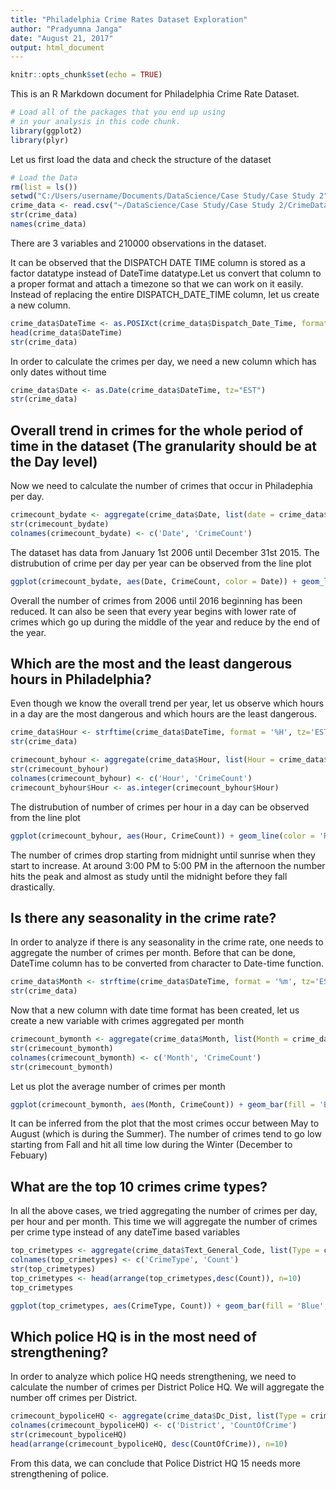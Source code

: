 ```yaml
---
title: "Philadelphia Crime Rates Dataset Exploration"
author: "Pradyumna Janga"
date: "August 21, 2017"
output: html_document
---
```


```r
knitr::opts_chunk$set(echo = TRUE)
```


This is an R Markdown document for Philadelphia Crime Rate Dataset. 
```r
# Load all of the packages that you end up using
# in your analysis in this code chunk.
library(ggplot2)
library(plyr)
```

Let us first load the data and check the structure of the dataset
```r
# Load the Data
rm(list = ls())
setwd("C:/Users/username/Documents/DataScience/Case Study/Case Study 2")
crime_data <- read.csv("~/DataScience/Case Study/Case Study 2/CrimeData2.csv")
str(crime_data)
names(crime_data)
```

There are 3 variables and 210000 observations in the dataset.

It can be observed that the DISPATCH DATE TIME column is stored as a factor datatype instead of DateTime datatype.Let us convert that column to a proper format and attach a timezone so that we can work on it easily. Instead of replacing the entire DISPATCH_DATE_TIME column, let us create a new column.

```r
crime_data$DateTime <- as.POSIXct(crime_data$Dispatch_Date_Time, format = "%Y-%m-%d %H:%M:%S", tz="EST")
head(crime_data$DateTime)
str(crime_data)
```
In order to calculate the crimes per day, we need a new column which has only dates without time

```r
crime_data$Date <- as.Date(crime_data$DateTime, tz="EST")
str(crime_data)
```

## Overall trend in crimes for the whole period of time in the dataset (The granularity should be at the Day level)

Now we need to calculate the number of crimes that occur in Philadephia per day. 
```r
crimecount_bydate <- aggregate(crime_data$Date, list(date = crime_data$Date), FUN=length)
str(crimecount_bydate)
colnames(crimecount_bydate) <- c('Date', 'CrimeCount')
```

The dataset has data from January 1st 2006 until December 31st 2015. The distrubution of crime per day per year can be observed from the line plot  
```r
ggplot(crimecount_bydate, aes(Date, CrimeCount, color = Date)) + geom_line() + ggtitle('Crime Count Distribution by Day')
```
Overall the number of crimes from 2006 until 2016 beginning has been reduced. It can also be seen that every year begins with lower rate of crimes which go up during the middle of the year and reduce by the end of the year.

## Which are the most and the least dangerous hours in Philadelphia?
Even though we know the overall trend per year, let us observe which hours in a day are the most dangerous and which hours are the least dangerous.
```r
crime_data$Hour <- strftime(crime_data$DateTime, format = '%H', tz='EST')
str(crime_data)
```

```r
crimecount_byhour <- aggregate(crime_data$Hour, list(Hour = crime_data$Hour), FUN=length)
str(crimecount_byhour)
colnames(crimecount_byhour) <- c('Hour', 'CrimeCount')
crimecount_byhour$Hour <- as.integer(crimecount_byhour$Hour)
```

The distrubution of number of crimes per hour in a day can be observed from the line plot  
```r
ggplot(crimecount_byhour, aes(Hour, CrimeCount)) + geom_line(color = 'Red') + ggtitle('Crime Count Distribution by Hour')
```

The number of crimes drop starting from midnight until sunrise when they start to increase. At around 3:00 PM to 5:00 PM in the afternoon the number hits the peak and almost as study until the midnight before they fall drastically.

## Is there any seasonality in the crime rate?
In order to analyze if there is any seasonality in the crime rate, one needs to aggregate the number of crimes per month. Before that can be done, DateTime column has to be converted from character to Date-time function.
```r
crime_data$Month <- strftime(crime_data$DateTime, format = '%m', tz='EST')
str(crime_data)
```

Now that a new column with date time format has been created, let us create a new variable with crimes aggregated per month
```r
crimecount_bymonth <- aggregate(crime_data$Month, list(Month = crime_data$Month), FUN=length)
str(crimecount_bymonth)
colnames(crimecount_bymonth) <- c('Month', 'CrimeCount')
str(crimecount_bymonth)
```

Let us plot the average number of crimes per month
```r
ggplot(crimecount_bymonth, aes(Month, CrimeCount)) + geom_bar(fill = 'Blue', stat = "identity") + ggtitle('Crime Count Distribution by Month')
```

It can be inferred from the plot that the most crimes occur between May to August (which is during the Summer). The  number of crimes tend to go low starting from Fall and hit all time low during the Winter (December to Febuary)

## What are the top 10 crimes crime types?
In all the above cases, we tried aggregating the number of crimes per day, per hour and per month. This time we will aggregate the number of crimes per crime type instead of any dateTime based variables
```r
top_crimetypes <- aggregate(crime_data$Text_General_Code, list(Type = crime_data$Text_General_Code), FUN = length)
colnames(top_crimetypes) <- c('CrimeType', 'Count')
str(top_crimetypes)
top_crimetypes <- head(arrange(top_crimetypes,desc(Count)), n=10)
top_crimetypes
```

```r
ggplot(top_crimetypes, aes(CrimeType, Count)) + geom_bar(fill = 'Blue', stat = "identity") + ggtitle('Crime Count Distribution by Crime Type')
```

## Which police HQ is in the most need of strengthening?
In order to analyze which police HQ needs strengthening, we need to calculate the number of crimes per District Police HQ. We will aggregate the number off crimes per District.
```r
crimecount_bypoliceHQ <- aggregate(crime_data$Dc_Dist, list(Type = crime_data$Dc_Dist), FUN = length)
colnames(crimecount_bypoliceHQ) <- c('District', 'CountOfCrime')
str(crimecount_bypoliceHQ)
head(arrange(crimecount_bypoliceHQ, desc(CountOfCrime)), n=10)
```
From this data, we can conclude that Police District HQ 15 needs more strengthening of police.
